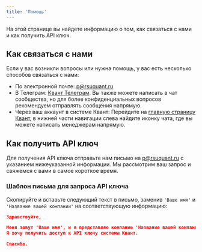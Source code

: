 ```yaml
---
title: 'Помощь'
---
```


На этой странице вы найдете информацию о том, как связаться с нами и как получить API ключ.

## Как связаться с нами

Если у вас возникли вопросы или нужна помощь, у вас есть несколько способов связаться с нами:

- По электронной почте: [p@rsuquant.ru](mailto:p@rsuquant.ru)
- В Телеграм: [Квант Телеграм](https://t.me/quantteam). Вы также можете написать в чат сообщества, но для более конфиденциальных вопросов рекомендуем отправлять сообщения напрямую.
- Через ваш аккаунт в системе Квант: Перейдите на [главную страницу Квант](https://rsuquant.rsuquant.ru/home/show), в нижней части навигации слева найдите иконку чата, где вы можете написать менеджерам напрямую.

## Как получить API ключ

Для получения API ключа отправьте нам письмо на [p@rsuquant.ru](mailto:p@rsuquant.ru) с указанием нижеуказанной информации. Мы рассмотрим ваш запрос и свяжемся с вами в самое короткое время.

### Шаблон письма для запроса API ключа

Скопируйте и вставьте следующий текст в письмо, заменив `'Ваше имя'` и `'Название вашей компании'` на соответствующую информацию:

```json
Здравствуйте,

Меня зовут 'Ваше имя', и я представляю компанию 'Название вашей компании'. 
Я хочу получить доступ к API ключу системы Квант.

Спасибо.
```

